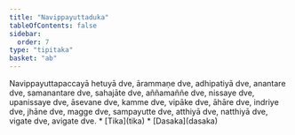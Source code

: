 ```yaml
---
title: "Navippayuttaduka"
tableOfContents: false
sidebar:
  order: 7
type: "tipitaka"
basket: "ab"
---
```



<DynamicBreadcrumb />

<Division number="32">

<Paragraph number="1870">
Navippayuttapaccayā hetuyā dve, ārammaṇe dve, adhipatiyā dve, anantare dve, samanantare dve, sahajāte dve, aññamaññe dve, nissaye dve, upanissaye dve, āsevane dve, kamme dve, vipāke dve, āhāre dve, indriye dve, jhāne dve, magge dve, sampayutte dve, atthiyā dve, natthiyā dve, vigate dve, avigate dve.

</Paragraph>
</Division>

<TableOfContents>
* [Tika](tika)
* [Dasaka](dasaka)
</TableOfContents>